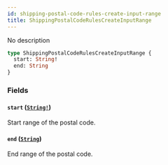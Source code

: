 ```yaml
---
id: shipping-postal-code-rules-create-input-range
title: ShippingPostalCodeRulesCreateInputRange
---
```


No description

```graphql
type ShippingPostalCodeRulesCreateInputRange {
  start: String!
  end: String
}
```

### Fields

#### `start` ([`String!`](../../../developer/api-reference/scalars/string))

Start range of the postal code.

#### `end` ([`String`](../../../developer/api-reference/scalars/string))

End range of the postal code.
